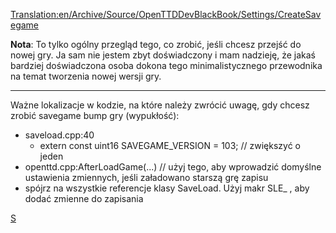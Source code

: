 [[Translation:en/Archive/Source/OpenTTDDevBlackBook/Settings/CreateSavegame]]
 
<!--{{DevDoc}}-->{{pl/Development/Rozwój}}

'''Nota''': To tylko ogólny przegląd tego, co zrobić, jeśli chcesz przejść do nowej gry. Ja sam nie jestem zbyt doświadczony i mam nadzieję, że jakaś bardziej doświadczona osoba dokona tego minimalistycznego przewodnika na temat tworzenia nowej wersji gry.

------

Ważne lokalizacje w kodzie, na które należy zwrócić uwagę, gdy chcesz zrobić savegame bump gry (wypukłość):

* saveload.cpp:40
** extern const uint16 SAVEGAME_VERSION = 103; // zwiększyć o jeden
* openttd.cpp:AfterLoadGame(...) // użyj tego, aby wprowadzić domyślne ustawienia zmiennych, jeśli załadowano starszą grę zapisu
* spójrz na wszystkie referencje klasy SaveLoad. Użyj makr SLE_ , aby dodać zmienne do zapisania


<!--[[Category:OpenTTDDevBlackBook|S]]--> [[Category:pl/Archive/Source/OpenTTDDevBlackBook|S]]
<!--[[Category:Development]]--> 